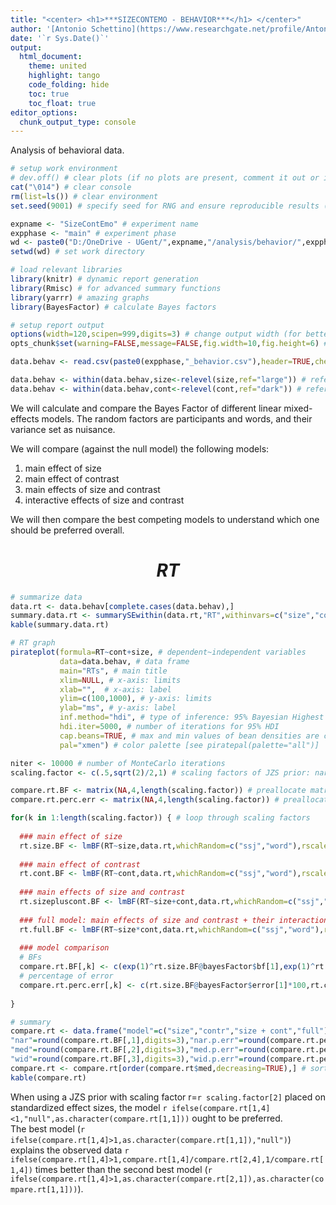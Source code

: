 ```yaml
---
title: "<center> <h1>***SIZECONTEMO - BEHAVIOR***</h1> </center>"
author: '[Antonio Schettino](https://www.researchgate.net/profile/Antonio_Schettino2 "Antonio Schettino")'
date: '`r Sys.Date()`'
output:
  html_document:
    theme: united
    highlight: tango
    code_folding: hide
    toc: true
    toc_float: true
editor_options: 
  chunk_output_type: console
---
```


Analysis of behavioral data.

```r
# setup work environment
# dev.off() # clear plots (if no plots are present, comment it out or it will throw an error)
cat("\014") # clear console
rm(list=ls()) # clear environment
set.seed(9001) # specify seed for RNG and ensure reproducible results (it's over 9000!)

expname <- "SizeContEmo" # experiment name
expphase <- "main" # experiment phase
wd <- paste0("D:/OneDrive - UGent/",expname,"/analysis/behavior/",expphase,"/") # work directory
setwd(wd) # set work directory

# load relevant libraries
library(knitr) # dynamic report generation
library(Rmisc) # for advanced summary functions
library(yarrr) # amazing graphs
library(BayesFactor) # calculate Bayes factors

# setup report output
options(width=120,scipen=999,digits=3) # change output width (for better printing), disable scientific notation (default: scipen=0), constrain output to 4 decimals
opts_chunk$set(warning=FALSE,message=FALSE,fig.width=10,fig.height=6) # for each chunk, display the output but not the R code (echo=FALSE), no package warnings (message=FALSE), no package messages (message=FALSE), width and height of all figures
```

```r
data.behav <- read.csv(paste0(expphase,"_behavior.csv"),header=TRUE,check.names=FALSE) # load data (check.names=FALSE eliminates the "X" at the beginning of each timepoint)

data.behav <- within(data.behav,size<-relevel(size,ref="large")) # reference: large size
data.behav <- within(data.behav,cont<-relevel(cont,ref="dark")) # reference: high contrast
```

We will calculate and compare the Bayes Factor of different linear mixed-effects models. The random factors are participants and words, and their variance set as nuisance.   
   
We will compare (against the null model) the following models:   
   
1. main effect of size
2. main effect of contrast
3. main effects of size and contrast
4. interactive effects of size and contrast
   
We will then compare the best competing models to understand which one should be preferred overall.   

<center> <h1>*RT*</h1> </center>

```r
# summarize data
data.rt <- data.behav[complete.cases(data.behav),]
summary.data.rt <- summarySEwithin(data.rt,"RT",withinvars=c("size","cont"),idvar="ssj",na.rm=TRUE)
kable(summary.data.rt)

# RT graph
pirateplot(formula=RT~cont+size, # dependent~independent variables
           data=data.behav, # data frame
           main="RTs", # main title
           xlim=NULL, # x-axis: limits
           xlab="",  # x-axis: label
           ylim=c(100,1000), # y-axis: limits
           ylab="ms", # y-axis: label
           inf.method="hdi", # type of inference: 95% Bayesian Highest Density Interval (HDI)
           hdi.iter=5000, # number of iterations for 95% HDI
           cap.beans=TRUE, # max and min values of bean densities are capped at the limits found in the data
           pal="xmen") # color palette [see piratepal(palette="all")]
```  

```r

niter <- 10000 # number of MonteCarlo iterations
scaling.factor <- c(.5,sqrt(2)/2,1) # scaling factors of JZS prior: narrow, medium, wide)

compare.rt.BF <- matrix(NA,4,length(scaling.factor)) # preallocate matrix with all BF10
compare.rt.perc.err <- matrix(NA,4,length(scaling.factor)) # preallocate matrix with all % errors

for(k in 1:length(scaling.factor)) { # loop through scaling factors
  
  ### main effect of size
  rt.size.BF <- lmBF(RT~size,data.rt,whichRandom=c("ssj","word"),rscaleFixed=scaling.factor[k],rscaleRandom="nuisance",rscaleCont="medium",iterations=niter,posterior=FALSE)
  
  ### main effect of contrast
  rt.cont.BF <- lmBF(RT~cont,data.rt,whichRandom=c("ssj","word"),rscaleFixed=scaling.factor[k],rscaleRandom="nuisance",rscaleCont="medium",iterations=niter,posterior=FALSE)
  
  ### main effects of size and contrast
  rt.sizepluscont.BF <- lmBF(RT~size+cont,data.rt,whichRandom=c("ssj","word"),rscaleFixed=scaling.factor[k],rscaleRandom="nuisance",rscaleCont="medium",iterations=niter,posterior=FALSE)
 
  ### full model: main effects of size and contrast + their interaction
  rt.full.BF <- lmBF(RT~size*cont,data.rt,whichRandom=c("ssj","word"),rscaleFixed=scaling.factor[k],rscaleRandom="nuisance",rscaleCont="medium",iterations=niter,posterior=FALSE)
  
  ### model comparison
  # BFs
  compare.rt.BF[,k] <- c(exp(1)^rt.size.BF@bayesFactor$bf[1],exp(1)^rt.cont.BF@bayesFactor$bf[1],exp(1)^rt.sizepluscont.BF@bayesFactor$bf[1],exp(1)^rt.full.BF@bayesFactor$bf[1])
  # percentage of error
  compare.rt.perc.err[,k] <- c(rt.size.BF@bayesFactor$error[1]*100,rt.cont.BF@bayesFactor$error[1]*100,rt.sizepluscont.BF@bayesFactor$error[1]*100,rt.full.BF@bayesFactor$error[1]*100)
  
}

# summary
compare.rt <- data.frame("model"=c("size","contr","size + cont","full"),
"nar"=round(compare.rt.BF[,1],digits=3),"nar.p.err"=round(compare.rt.perc.err[,1],digits=3),
"med"=round(compare.rt.BF[,2],digits=3),"med.p.err"=round(compare.rt.perc.err[,2],digits=3),
"wid"=round(compare.rt.BF[,3],digits=3),"wid.p.err"=round(compare.rt.perc.err[,3],digits=3))
compare.rt <- compare.rt[order(compare.rt$med,decreasing=TRUE),] # sort according to medium scaling factor (in descending order)
kable(compare.rt)
```
   
When using a JZS prior with scaling factor r=`r scaling.factor[2]` placed on standardized effect sizes, the model `r ifelse(compare.rt[1,4]<1,"null",as.character(compare.rt[1,1]))` ought to be preferred.   
The best model (`r ifelse(compare.rt[1,4]>1,as.character(compare.rt[1,1]),"null")`) explains the observed data `r ifelse(compare.rt[1,4]>1,compare.rt[1,4]/compare.rt[2,4],1/compare.rt[1,4])` times better than the second best model (`r ifelse(compare.rt[1,4]>1,as.character(compare.rt[2,1]),as.character(compare.rt[1,1]))`).   


